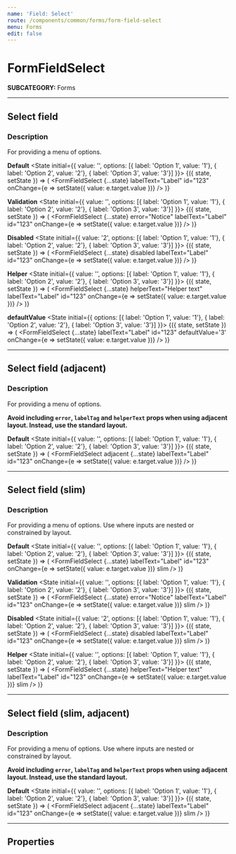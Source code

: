 ```yaml
---
name: 'Field: Select'
route: /components/common/forms/form-field-select
menu: Forms
edit: false
---
```



# FormFieldSelect
**SUBCATEGORY:** Forms

<hr />

## Select field
### Description
For providing a menu of options.

**Default**
<Playground>
  <State initial={{ value: '', options: [{ label: 'Option 1', value: '1'}, { label: 'Option 2', value: '2'}, { label: 'Option 3', value: '3'}] }}>
  {({ state, setState }) => (
    <FormFieldSelect
      {...state}
      labelText="Label"
      id="123"
      onChange={e => setState({ value: e.target.value })}
    />
  )}
</State>
</Playground>

**Validation**
<Playground>
  <State initial={{ value: '', options: [{ label: 'Option 1', value: '1'}, { label: 'Option 2', value: '2'}, { label: 'Option 3', value: '3'}] }}>
    {({ state, setState }) => (
    <FormFieldSelect
      {...state}
      error="Notice"
      labelText="Label"
      id="123"
      onChange={e => setState({ value: e.target.value })}
   />
  )}
  </State>
</Playground>

**Disabled**
<Playground>
    <State initial={{ value: '2', options: [{ label: 'Option 1', value: '1'}, { label: 'Option 2', value: '2'}, { label: 'Option 3', value: '3'}] }}>
        {({ state, setState }) => (
        <FormFieldSelect
          {...state}
          disabled
          labelText="Label"
          id="123"
          onChange={e => setState({ value: e.target.value })}
       />
      )}
      </State>
</Playground>

**Helper**
<Playground>
  <State initial={{ value: '', options: [{ label: 'Option 1', value: '1'}, { label: 'Option 2', value: '2'}, { label: 'Option 3', value: '3'}] }}>
    {({ state, setState }) => (
    <FormFieldSelect
      {...state}
      helperText="Helper text"
      labelText="Label"
      id="123"
      onChange={e => setState({ value: e.target.value })}
   />
  )}
  </State>
</Playground>

**defaultValue**
<Playground>
  <State initial={{ options: [{ label: 'Option 1', value: '1'}, { label: 'Option 2', value: '2'}, { label: 'Option 3', value: '3'}] }}>
    {({ state, setState }) => (
    <FormFieldSelect
      {...state}
      labelText="Label"
      id="123"
      defaultValue='3'
      onChange={e => setState({ value: e.target.value })}
   />
  )}
  </State>
</Playground>

<hr />

## Select field (adjacent)
### Description
For providing a menu of options.

**Avoid including `error`, `labelTag` and `helperText` props when using adjacent layout. Instead, use the standard layout.**

**Default**
<Playground>
  <State initial={{ value: '', options: [{ label: 'Option 1', value: '1'}, { label: 'Option 2', value: '2'}, { label: 'Option 3', value: '3'}] }}>
  {({ state, setState }) => (
    <FormFieldSelect
      adjacent
      {...state}
      labelText="Label"
      id="123"
      onChange={e => setState({ value: e.target.value })}
    />
  )}
</State>
</Playground>

<hr />

## Select field (slim)
### Description
For providing a menu of options. Use where inputs are nested or constrained by layout.

**Default**
<Playground>
  <State initial={{ value: '', options: [{ label: 'Option 1', value: '1'}, { label: 'Option 2', value: '2'}, { label: 'Option 3', value: '3'}] }}>
  {({ state, setState }) => (
    <FormFieldSelect
      {...state}
      labelText="Label"
      id="123"
      onChange={e => setState({ value: e.target.value })}
      slim
    />
  )}
</State>
</Playground>

**Validation**
<Playground>
  <State initial={{ value: '', options: [{ label: 'Option 1', value: '1'}, { label: 'Option 2', value: '2'}, { label: 'Option 3', value: '3'}] }}>
    {({ state, setState }) => (
    <FormFieldSelect
      {...state}
      error="Notice"
      labelText="Label"
      id="123"
      onChange={e => setState({ value: e.target.value })}
      slim
   />
  )}
  </State>
</Playground>

**Disabled**
<Playground>
    <State initial={{ value: '2', options: [{ label: 'Option 1', value: '1'}, { label: 'Option 2', value: '2'}, { label: 'Option 3', value: '3'}] }}>
        {({ state, setState }) => (
        <FormFieldSelect
          {...state}
          disabled
          labelText="Label"
          id="123"
          onChange={e => setState({ value: e.target.value })}
          slim
       />
      )}
      </State>
</Playground>

**Helper**
<Playground>
  <State initial={{ value: '', options: [{ label: 'Option 1', value: '1'}, { label: 'Option 2', value: '2'}, { label: 'Option 3', value: '3'}] }}>
    {({ state, setState }) => (
    <FormFieldSelect
      {...state}
      helperText="Helper text"
      labelText="Label"
      id="123"
      onChange={e => setState({ value: e.target.value })}
      slim
   />
  )}
  </State>
</Playground>

<hr />

## Select field (slim, adjacent)
### Description
For providing a menu of options. Use where inputs are nested or constrained by layout.

**Avoid including `error`, `labelTag` and `helperText` props when using adjacent layout. Instead, use the standard layout.**

**Default**
<Playground>
  <State initial={{ value: '', options: [{ label: 'Option 1', value: '1'}, { label: 'Option 2', value: '2'}, { label: 'Option 3', value: '3'}] }}>
  {({ state, setState }) => (
    <FormFieldSelect
      adjacent
      {...state}
      labelText="Label"
      id="123"
      onChange={e => setState({ value: e.target.value })}
      slim
    />
  )}
</State>
</Playground>

<hr />

## Properties
<Props of={FormFieldSelect} />
